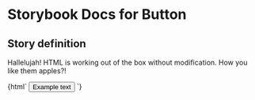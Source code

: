 

# Storybook Docs for Button

<Meta title="govtnz-import/Button" />

## Story definition

Hallelujah! HTML is working out of the box without modification.
How you like them apples?!

<Preview>
  <Story name="Button" height="100px">
    {html` <button class="g-button g-button--secondary">Example text</button> `}
  </Story>
</Preview>
